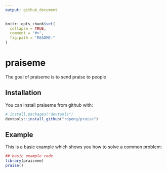 ```yaml
---
output: github_document
---
```


<!-- README.md is generated from README.Rmd. Please edit that file -->

```r
knitr::opts_chunk$set(
  collapse = TRUE,
  comment = "#>",
  fig.path = "README-"
)
```

# praiseme

The goal of praiseme is to send praise to people

## Installation

You can install praiseme from github with:

```r
# install.packages("devtools")
devtools::install_github("rdpeng/praise")
```

## Example

This is a basic example which shows you how to solve a common problem:

```r
## basic example code
library(praiseme)
praise()
```
